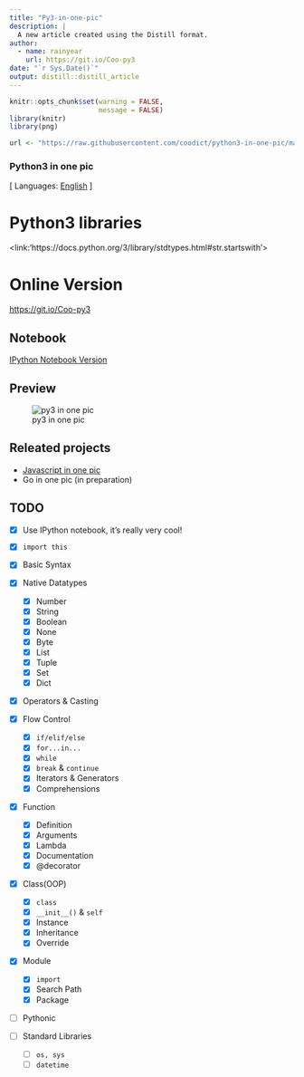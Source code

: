 ```yaml
---
title: "Py3-in-one-pic"
description: |
  A new article created using the Distill format.
author:
  - name: rainyear 
    url: https://git.io/Coo-py3
date: "`r Sys.Date()`"
output: distill::distill_article
---
```


```r
knitr::opts_chunk$set(warning = FALSE, 
                      message = FALSE)
library(knitr)
library(png)

url <- "https://raw.githubusercontent.com/coodict/python3-in-one-pic/master/py3%20in%20one%20pic.png"
```

### Python3 in one pic

[ Languages: [English](README.md) ]

# Python3 libraries
<link:'https://docs.python.org/3/library/stdtypes.html#str.startswith'>

# Online Version

[https://git.io/Coo-py3](https://git.io/Coo-py3)

## Notebook

[IPython Notebook Version](https://github.com/coodict/python3-in-one-pic/blob/master/notebooks/py3-in-one-pic.ipynb)

## Preview

![py3 in one pic](https://raw.githubusercontent.com/coodict/python3-in-one-pic/master/py3%20in%20one%20pic.png)

## Releated projects

* [Javascript in one pic](https://github.com/coodict/javascript-in-one-pic)
* Go in one pic (in preparation)

## TODO
- [X] Use IPython notebook, it's really very cool!

- [X] `import this`
- [X] Basic Syntax
- [X] Native Datatypes
  - [X] Number
  - [X] String
  - [X] Boolean
  - [X] None
  - [X] Byte
  - [X] List
  - [X] Tuple
  - [X] Set
  - [X] Dict
- [X] Operators & Casting
- [X] Flow Control
  - [X] `if/elif/else`
  - [X] `for...in...`
  - [X] `while`
  - [X] `break` & `continue`
  - [X] Iterators & Generators
  - [X] Comprehensions
- [X] Function
  - [X] Definition
  - [X] Arguments
  - [X] Lambda
  - [X] Documentation
  - [X] @decorator
- [X] Class(OOP)
  - [X] `class`
  - [X] `__init__()` & `self`
  - [X] Instance
  - [X] Inheritance
  - [X] Override
- [X] Module
  - [X] `import`
  - [X] Search Path
  - [X] Package
- [ ] Pythonic
- [ ] Standard Libraries
  - [ ] `os, sys`
  - [ ] `datetime`







